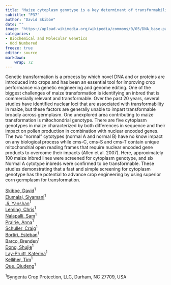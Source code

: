 ```yaml
---
title: "Maize cytoplasm genotype is a key determinant of transformability"
subtitle: "P37"
author: "David Skibbe"
date: ""
image: "https://upload.wikimedia.org/wikipedia/commons/0/05/DNA_base-pair_diagram.jpg"
categories: 
- Biochemical and Molecular Genetics
- Odd Numbered
freeze: true
editor: source
markdown: 
    wrap: 72
---
```


Genetic transformation is a process by which novel DNA and or proteins are introduced into crops and has been an essential tool for improving crop performance via genetic engineering and genome editing. One of the biggest challenges of maize transformation is identifying an inbred that is commercially relevant and transformable. Over the past 20 years, several studies have identified nuclear loci that are associated with transformability in maize, but these factors are generally unable to impart transformable broadly across germplasm. One unexplored area contributing to maize transformation is mitochondrial genotype. There are five cytoplasm genotypes in maize characterized by both differences in sequence and their impact on pollen production in combination with nuclear encoded genes. The two “normal” cytotypes (normal A and normal B) have no know impact on any biological process while cms-C, cms-S and cms-T contain unique mitochondrial open reading frames that require nuclear encoded gene products to overcome their impacts (Allen et al. 2007). Here, approximately 100 maize inbred lines were screened for cytoplasm genotype, and six Normal A cytotype inbreds were confirmed to be transformable. These studies demonstrating that a fast and simple screening for cytoplasm genotype has the potential to advance crop engineering by using superior corn germplasm for transformation.

<a href='mailto:david.skibbe@syngenta.com'>Skibbe, David</a><sup>1</sup><br><a href='mailto:sivamani.elumalai@syngenta.com'>Elumalai, Sivamani</a><sup>1</sup><br><a href='mailto:yanshan.ji@syngenta.com'>Ji, Yanshan</a><sup>1</sup><br><a href='mailto:chris.leming@syngenta.com'>Leming, Chris</a><sup>1</sup><br><a href='mailto:sam.nalapalli@syngenta.com'>Nalapalli, Sam</a><sup>1</sup><br><a href='mailto:anna.prairie@syngenta.com'>Prairie, Anna</a><sup>1</sup><br><a href='mailto:craig.schuller@syngenta.com'>Schuller, Craig</a><sup>1</sup><br><a href='mailto:esteban.bortiri@syngenta.com'>Bortiri, Esteban</a><sup>1</sup><br><a href='mailto:Brenden.Barco@syngenta.com'>Barco, Brenden</a><sup>1</sup><br><a href='mailto:shujie.dong@syngenta.com'>Dong, Shujie</a><sup>1</sup><br><a href='mailto:kslay84@gmail.com'>Lay-Pruitt, Katerina</a><sup>1</sup><br><a href='mailto:tim.kelliher@syngenta.com'>Kelliher, Tim</a><sup>1</sup><br><a href='mailto:qiudeng.que@syngenta.com'>Que, Qiudeng</a><sup>1</sup><br>

<sup>1</sup>Syngenta Crop Protection, LLC, Durham, NC 27709, USA<br>